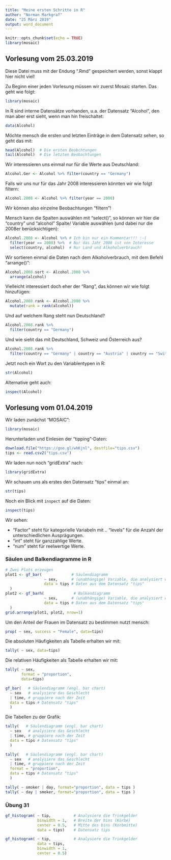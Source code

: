 ```yaml
---
title: "Meine ersten Schritte in R"
author: "Norman Markgraf"
date: "25 März 2019"
output: word_document
---
```


```r
knitr::opts_chunk$set(echo = TRUE)
library(mosaic)
```

## Vorlesung vom 25.03.2019

Diese Datei muss mit der Endung ".Rmd" gespeichert werden, sonst klappt hier nicht viel!

Zu Beginn einer jeden Vorlesung müssen wir zuerst Mosaic starten. Das geht wie folgt:

```r
library(mosaic)
```

In R sind interne Datensätze vorhanden, u.a. der Datensatz "Alcohol", den man aber erst sieht, wenn man hin freischaltet:

```r
data(Alcohol)
```

Möchte mensch die ersten und letzten Einträge in dem Datensatz sehen, so geht das mit:

```r
head(Alcohol)  # Die ersten Beobchtungen
tail(Alcohol)  # Die letzten Beobachtungen
```

Wir interessieren uns einmal nur für die Werte aus Deutschland:

```r
Alcohol.Ger <- Alcohol %>% filter(country == "Germany")
```

Falls wir uns nur für das Jahr 2008 interessieren könnten wir wie folgt filtern:

```r
Alcohol.2008 <- Alcohol %>% filter(year == 2008) 
```


Wir können also einzelne Beobachtungen "filtern"!

Mensch kann die Spalten auswählen mit "select()", so können wir hier die "country" und "alcohol" Spalte/ Variable auswählen (und dabei nur die 2008er berücksichtigen):


```r
Alcohol.2008 <- Alcohol %>% # Ich bin nur ein Kommentar!!! :-(
  filter(year == 2008) %>%  # Nur das Jahr 2008 ist von Interesse 
  select(country, alcohol)  # Nur Land und Alkoholverbrauch!
```


Wir sortieren einmal die Daten nach dem Alkoholverbrauch, mit dem Befehl "arrange()":

```r
Alcohol.2008.sort <- Alcohol.2008 %>%
  arrange(alcohol)
```


Vielleicht interessiert doch eher der "Rang", das können wir wie folgt hinzufügen:

```r
Alcohol.2008.rank <- Alcohol.2008 %>%
  mutate(rank = rank(alcohol))
```


Und auf welchem Rang steht nun Deutschland?

```r
Alcohol.2008.rank %>% 
  filter(country == "Germany")
```


Und wie sieht das mit Deutschland, Schweiz und Österreich aus?

```r
Alcohol.2008.rank %>%
  filter(country == "Germany" | country == "Austria" | country == "Switzerland")
```

Jetzt noch ein Wort zu den Variablentypen in R:

```r
str(Alcohol)
```


Alternative geht auch:

```r
inspect(Alcohol)
```


## Vorlesung vom 01.04.2019

Wir laden zunächst "MOSAIC":

```r
library(mosaic)
```

Herunterladen und Einlesen der "tipping"-Daten:

```r
download.file("https://goo.gl/whKjnl", destfile="tips.csv")
tips <- read.csv2("tips.csv")
```
Wir laden nun noch "gridExtra" nach:

```r
library(gridExtra)
```


Wir schauen uns als erstes den Datensatz "tips" einmal an:

```r
str(tips)
```


Noch ein Blick mit `inspect` auf die Daten:

```r
inspect(tips)
```



Wir sehen: 

- "Factor" steht für kategorielle Variabeln mit .. "levels" für die Anzahl der unterschiedlichen Ausprägungen.
- "int" steht für ganzzahlige Werte.
- "num" steht für reelwertige Werte.


### Säulen und Balkendiagramme in R

```r
# Zwei Plots erzeugen
plot1 <- gf_bar(             # Säulendiagramm
                 ~ sex,      # (unabhängige) Variable, die analysiert wird.
                 data = tips # Daten aus dem Datensatz "tips"
  )
plot2 <- gf_barh(             # Balkendiagramm
                 ~ sex,      # (unabhängige) Variable, die analysiert wird.
                 data = tips # Daten aus dem Datensatz "tips"
  )
grid.arrange(plot1, plot2, nrow=1)
```


Um den Anteil der Frauen im Datensatz zu bestimmen nutzt mensch:

```r
prop( ~ sex, success = "Female", data=tips)
```



Die absoluten Häufigkeiten als Tabelle erhalten wir mit:

```r
tally( ~ sex, data=tips)
```

Die relativen Häufigkeiten als Tabelle erhalten wir mit:

```r
tally( ~ sex,
       format = "proportion",
       data=tips)
```



```r
gf_bar(   # Säulendiagramm (engl. bar chart)
  ~ sex   # analysiere das Geschlecht
  | time, # gruppiere nach der Zeit
  data = tips # Datensatz "tips"
  )
```

Die Tabellen zu der Grafik:

```r
tally(   # Säulendiagramm (engl. bar chart)
  ~ sex   # analysiere das Geschlecht
  | time, # gruppiere nach der Zeit
  data = tips # Datensatz "tips"
  )
```
```r
tally(   # Säulendiagramm (engl. bar chart)
  ~ sex   # analysiere das Geschlecht
  | time, # gruppiere nach der Zeit
  format = "proportion",
  data = tips # Datensatz "tips"
  )
```

```r
tally( ~ smoker | day, format="proportion", data = tips )
tally( ~ day | smoker, format="proportion", data = tips )
```

### Übung 31

```r
gf_histogram( ~ tip,          # Analysiere die Trinkgelder  
              binwidth = 1,   # Breite der bins (Körbe)
              center = 0.5,   # Mitte des bins (Korbmitte)
              data = tips)    # Datensatz tips
```

```r
gf_histogram( ~ tip,          # Analysiere die Trinkgelder  
              data = tips,
              binwidth = 1,
              center = 0.5)
```
